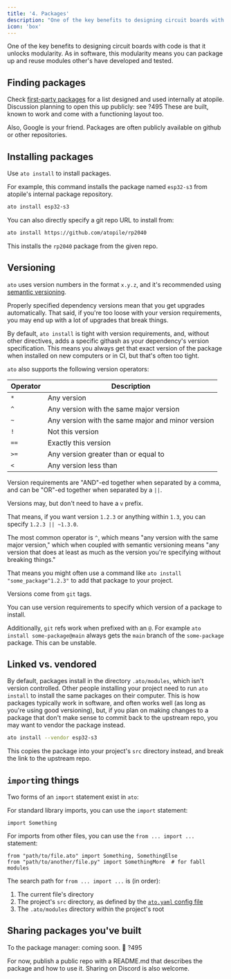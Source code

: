 ```yaml
---
title: '4. Packages'
description: "One of the key benefits to designing circuit boards with code is that it unlocks modularity. As in software, this modularity means you can package up and reuse modules other's have developed and tested."
icon: 'box'
---
```


One of the key benefits to designing circuit boards with code is that it unlocks modularity. As in software, this modularity means you can package up and reuse modules other's have developed and tested.

## Finding packages

Check [first-party packages](https://packages.atopile.io/) for a list designed and used internally at atopile. Discussion planning to open this up publicly: see ?495
These are built, known to work and come with a functioning layout too.

Also, Google is your friend. Packages are often publicly available on github or other repositories.

## Installing packages

Use `ato install` to install packages.

For example, this command installs the package named `esp32-s3` from atopile's internal package repository.

```bash
ato install esp32-s3
```

You can also directly specify a git repo URL to install from:

```bash
ato install https://github.com/atopile/rp2040
```

This installs the `rp2040` package from the given repo.

## Versioning

`ato` uses version numbers in the format `x.y.z`, and it's recommended using [semantic versioning](https://semver.org/).

Properly specified dependency versions mean that you get upgrades automatically. That said, if you're too loose with your version requirements, you may end up with a lot of upgrades that break things.

By default, `ato install` is tight with version requirements, and, without other directives, adds a specific githash as your dependency's version specification. This means you always get that exact version of the package when installed on new computers or in CI, but that's often too tight.

`ato` also supports the following version operators:

| Operator | Description                                       |
| -------- | ------------------------------------------------- |
| `*`      | Any version                                       |
| `^`      | Any version with the same major version           |
| `~`      | Any version with the same major and minor version |
| `!`      | Not this version                                  |
| `==`     | Exactly this version                              |
| `>=`     | Any version greater than or equal to              |
| `<`      | Any version less than                             |

Version requirements are "AND"-ed together when separated by a comma, and can be "OR"-ed together when separated by a `||`.

Versions may, but don't need to have a `v` prefix.

That means, if you want version `1.2.3` or anything within `1.3`, you can specify `1.2.3 || ~1.3.0`.

The most common operator is `^`, which means "any version with the same major version," which when coupled with semantic versioning means "any version that does at least as much as the version you're specifying without breaking things."

That means you might often use a command like `ato install "some_package^1.2.3"` to add that package to your project.

Versions come from `git` tags.

You can use version requirements to specify which version of a package to install.

Additionally, `git` refs work when prefixed with an `@`. For example `ato install some-package@main` always gets the `main` branch of the `some-package` package. This can be unstable.

## Linked vs. vendored

By default, packages install in the directory `.ato/modules`, which isn't version controlled. Other people installing your project need to run `ato install` to install the same packages on their computer. This is how packages typically work in software, and often works well (as long as you're using good versioning), but, if you plan on making changes to a package that don't make sense to commit back to the upstream repo, you may want to vendor the package instead.

```bash
ato install --vendor esp32-s3
```

This copies the package into your project's `src` directory instead, and break the link to the upstream repo.


## `import`ing things

Two forms of an `import` statement exist in `ato`:

For standard library imports, you can use the `import` statement:

```ato
import Something
```

For imports from other files, you can use the `from ... import ...` statement:

```ato
from "path/to/file.ato" import Something, SomethingElse
from "path/to/another/file.py" import SomethingMore  # for fabll modules
```

The search path for `from ... import ...` is (in order):

1. The current file's directory
2. The project's `src` directory, as defined by the [`ato.yaml` config file](../reference/config.md#paths.src)
3. The `.ato/modules` directory within the project's root


## Sharing packages you've built

To the package manager: coming soon. :rocket: ?495

For now, publish a public repo with a README.md that describes the package and how to use it.
Sharing on Discord is also welcome.
